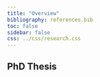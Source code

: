 ```yaml
---
title: "Overview"
bibliography: references.bib
toc: false
sidebar: false
css: ../css/research.css
---
```


:::{.column-body-outset}

# PhD Thesis

:::